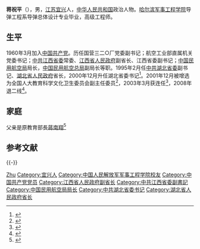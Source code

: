 '''蒋祝平'''（{{bd|1937年|11月||catIdx=J蒋}}），男，[[江苏|江苏]][[宜兴|宜兴]]人，[[中华人民共和国|中华人民共和国]]政治人物。[[哈尔滨军事工程学院|哈尔滨军事工程学院]]导弹工程系导弹总体设计专业毕业，高级工程师。

== 生平 ==
1960年3月加入[[中国共产党|中国共产党]]。历任国营三二○厂党委副书记；航空工业部直属机关党委书记；[[中共江西省委|中共江西省委]]常委、[[江西省人民政府|江西省人民政府]]副省长、江西省委副书记；[[中国民用航空局|中国民用航空局]]局长，[[中国民用航空总局|中国民用航空总局]]副局长等职。1995年2月任[[中共湖北省委|中共湖北省委]]副书记、[[湖北省人民政府|湖北省人民政府]]省长，2000年12月升任湖北省委书记<ref>{{cite web|accessdate=2012-02-23|url=http://www.people.com.cn/GB/shizheng/16/20010112/377443.html|title=蒋祝平同志任湖北省委书记|publisher=[[人民网|人民网]]|archive-date=2016-10-28|archive-url=https://web.archive.org/web/20161028132159/http://www.people.com.cn/GB/shizheng/16/20010112/377443.html|dead-url=no}}</ref>。2001年12月被增选为全国人大教育科学文化卫生委员会副主任委员<ref>{{cite web|accessdate=2012-02-23|url=http://www.chinanews.com/2001-12-30/26/150859.html|title=蒋祝平李春亭任全国人大专门委员会副主任委员|publisher=[[中国新闻网|中国新闻网]]|archive-date=2016-03-05|archive-url=https://web.archive.org/web/20160305082915/http://www.chinanews.com/2001-12-30/26/150859.html|dead-url=no}}</ref>，2003年3月获连任<ref>{{cite web|accessdate=2012-02-23|url=http://news.163.com/09/0228/18/538SA6MA000136KA.html|title=第十届全国人大专门委员会组成人员名单|publisher=[[网易|网易]]}}{{Dead link|date=2020年1月 |bot=InternetArchiveBot |fix-attempted=yes }}</ref>，2008年退二线<ref>{{cite web|accessdate=2012-02-23|url=http://www.people.com.cn/h/2011/0629/c25408-3642315530.html|title=李鸿忠王国生杨松等亲切看望慰问省老领导|publisher=[[人民网|人民网]]|archive-url=https://web.archive.org/web/20120104111600/http://www.people.com.cn/h/2011/0629/c25408-3642315530.html|archive-date=2012-01-04|dead-url=yes}}</ref>。

== 家庭 ==
父亲是原教育部長[[蔣南翔|蔣南翔]]<ref name="Heggelund2017">{{cite book|last=Heggelund|first=Gørild|title=Environment and Resettlement Politics in China: The Three Gorges Project|url=https://books.google.com/books?id=QkUrDwAAQBAJ&pg=PT348|date=5 July 2017|publisher=Taylor & Francis|isbn=978-1-351-93976-8|page=348}}</ref>

== 参考文献 ==
{{reflist|3}}

{{-}}
{{start box}}
{{s-ppo}}
{{s-before|[[贾志杰|贾志杰]]}}
{{s-title|[[中国共产党湖北省委员会|中国共产党湖北省委员会]]书记|2000年12月—2001年12月}}
{{s-after|[[俞正声|俞正声]]}}
{{s-gov}}
{{s-before|[[贾志杰|贾志杰]]}}
{{s-title|[[湖北省人民政府|湖北省人民政府]]省长|1995年2月—2001年1月}}
{{s-after|[[張國光_(中國)|张国光]]}}
{{s-before|[[胡逸洲|胡逸洲]]}}
{{s-title|[[中国民用航空局|中国民用航空局]]局长|1991年2月—1993年12月}}
{{s-after|[[陈光毅|陈光毅]]<br><small>（[[中国民用航空总局|中国民用航空总局]]局长）</small>}}
{{end box}}

{{湖北行政长官}}
{{中华人民共和国湖北省正职领导人|nocat}}

{{Authority control}}
{{DEFAULTSORT:Jiang蒋}}
[[Category:蔣姓|Zhu]]
[[Category:宜兴人|Category:宜兴人]]
[[Category:中国人民解放军军事工程学院校友|Category:中国人民解放军军事工程学院校友]]
[[Category:中国共产党党员|Category:中国共产党党员]]
[[Category:江西省人民政府副省长|Category:江西省人民政府副省长]]
[[Category:中共江西省委副書記|Category:中共江西省委副書記]]
[[Category:中国民用航空局局长|Category:中国民用航空局局长]]
[[Category:中共湖北省委书记|Category:中共湖北省委书记]]
[[Category:湖北省人民政府省长|Category:湖北省人民政府省长]]